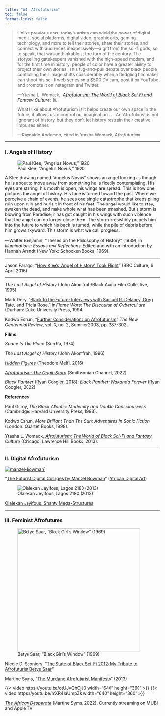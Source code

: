 ```yaml
---
title: "W4: Afrofuturism"
toc: false
format-links: false
---
```


> Unlike previous eras, today’s artists can wield the power of digital media, social platforms, digital video, graphic arts, gaming technology, and more to tell their stories, share their stories, and connect with audiences inexpensively—a gift from the sci-fi gods, so to speak, that was unthinkable at the turn of the century. The storytelling gatekeepers vanished with the high-speed modem, and for the first time in history, people of color have a greater ability to project their own stories. This tug-and-pull debate over black people controlling their image shifts considerably when a fledgling filmmaker can shoot his sci-fi web series on a $500 DV cam, post it on YouTube, and promote it on Instagram and Twitter.
> 
> ---Ytasha L. Womack,  [_Afrofuturism: The World of Black Sci-Fi and Fantasy Culture_](https://ebookcentral.proquest.com/lib/emerson/reader.action?docID=1381831&ppg=1): 10.
> 
> What I like about Afrofuturism is it helps create our own space in the future; it allows us to control our imagination . . . An Afrofuturist is not ignorant of history, but they don’t let history restrain their creative impulses either.
> 
> ---Raynaldo Anderson, cited in Ytasha Womack, _Afrofuturism_

---

### I. Angels of History

::: {layout="[[49, -2, 49]]"}

![Paul Klee, "Angelus Novus," 1920](../img/angelus-novus.jpg){fig-alt="Paul Klee, Angelus Novus"}

A Klee drawing named “Angelus Novus” shows an angel looking as though he is about to move away from something he is fixedly contemplating. His eyes are staring, his mouth is open, his wings are spread. This is how one pictures the angel of history. His face is turned toward the past. Where we perceive a chain of events, he sees one single catastrophe that keeps piling ruin upon ruin and hurls it in front of his feet. The angel would like to stay, awaken the dead, and make whole what has been smashed. But a storm is blowing from Paradise; it has got caught in his wings with such violence that the angel can no longer close them. The storm irresistibly propels him into the future to which his back is turned, while the pile of debris before him grows skyward. This storm is what we call progress.<br /><br />---Walter Benjamin, "Theses on the Philosophy of History" (1939), in _Illuminations: Essays and Reflections_. Edited and with an introduction by Hannah Arendt (New York: Schocken Books, 1969).

:::

---

Jason Farago, "[How Klee's 'Angel of History' Took Flight](https://www.bbc.com/culture/article/20160401-how-klees-angel-of-history-took-flight)" (BBC Culture, 6 April 2016)

---

_The Last Angel of History_ (John Akomfrah/Black Audio Film Collective, 1995)

Mark Dery, "[Black to the Future: Interviews with Samuel R. Delaney, Greg Tate, and Tricia Rose](https://canvas.emerson.edu/courses/1932613/files/145602338?wrap=1)," in _Flame Wars: The Discourse of Cyberculture_ (Durham: Duke University Press, 1994.

Kodwo Eshun, "[Further Considerations on Afrofuturism](https://canvas.emerson.edu/courses/1932613/files/145602336?wrap=1)" _The New Centennial Review_, vol. 3, no. 2, Summer2003, pp. 287-302.

**Films**

_Space Is The Place_ (Sun Ra, 1974)

_The Last Angel of History_ (John Akomfrah, 1996)

[_Hidden Figures_](https://www.justwatch.com/us/movie/hidden-figures) (Theodore Melfi, 2016)

[_Afrofuturism: The Origin Story_](https://www.smithsonianchannel.com/special/afrofuturism-the-origin-story) (Smithsonian Channel, 2022)

_Black Panther_ (Ryan Coogler, 2018); _Black Panther: Wakanda Forever_ (Ryan Coogler, 2022)

**References**

Paul Gilroy, _The Black Atlantic: Modernity and Double Consciousness_ (Cambridge: Harvard University Press, 1993).

Kodwo Eshun, _More Brilliant Than The Sun: Adventures in Sonic Fiction_ (London: Quartet Books, 1998).

Ytasha L. Womack, [_Afrofuturism: The World of Black Sci-Fi and Fantasy Culture_](https://ebookcentral.proquest.com/lib/emerson/reader.action?docID=1381831&ppg=1) (Chicago: Lawrence Hill Books, 2013).

---

### II. Digital Afrofuturism

 [![manzel-bowman](../img/manzel-bowman.png)](https://www.manzel.biz/gallery)]

"[The Futurist Digital Collages by Manzel Bowman](https://www.africandigitalart.com/the-futurist-digital-collages-by-manzel-bowman/)" ([African Digital Art](http://africandigitalart.com))

![Olalekan Jeyifous, Lagos 2180 \(2013\)](../img/lagos-2180.jpg){fig-align="left"}

[Olalekan Jeyifous, Shanty Mega-Structures](https://jeyifo.us/SMS)

---

### III. Feminist Afrofutures

![Betye Saar, "Black Girl's Window" (1969)](../img/betye-saar.jpg){width="400" fig-align="left" fig-alt="Betye Saar, Black Girl's Window, 1969"}

Nicole D. Sconiers, "[The State of Black Sci-Fi 2012: My Tribute to Afrofuturist Betye Saar](http://nicolesconiers.com/blog/2012/02/20/the-state-of-black-sci-fi-2012-my-tribute-to-afrofuturist-betye-saar/)"

Martine Syms, "[The Mundane Afrofuturist Manifesto](http://thirdrailquarterly.org/martine-syms-the-mundane-afrofuturist-manifesto/)" (2013)

{{< video https://youtu.be/otUJvQhCjJ0 width="640" height="360" >}}
{{< video https://youtu.be/mXR4IaUmpZk width="640" height="360" >}}

[_The African Desperate_](https://mubi.com/films/the-african-desperate) (Martine Syms, 2022). Currently streaming on MUBI and Apple TV
